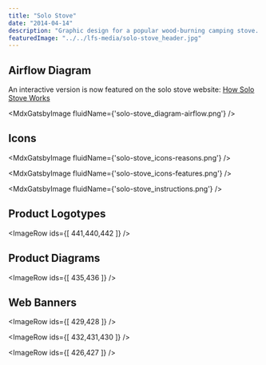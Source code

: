 ```yaml
---
title: "Solo Stove"
date: "2014-04-14"
description: "Graphic design for a popular wood-burning camping stove. Designs include: product diagrams, infographics, packaging designs, ecommerce media, icons, and sub-brand logo design."
featuredImage: "../../lfs-media/solo-stove_header.jpg"
---
```



## Airflow Diagram

An interactive version is now featured on the solo stove website: [How Solo Stove Works](https://www.solostove.com/#home-how-it-works)

<MdxGatsbyImage fluidName={'solo-stove_diagram-airflow.png'} />

## Icons

<MdxGatsbyImage fluidName={'solo-stove_icons-reasons.png'} />

<MdxGatsbyImage fluidName={'solo-stove_icons-features.png'} />

<MdxGatsbyImage fluidName={'solo-stove_instructions.png'} />

## Product Logotypes

<ImageRow ids={[ 441,440,442 ]} />

## Product Diagrams

<ImageRow ids={[ 435,436 ]} />

## Web Banners

<ImageRow ids={[ 429,428 ]} />

<ImageRow ids={[ 432,431,430 ]} />

<ImageRow ids={[ 426,427 ]} />
